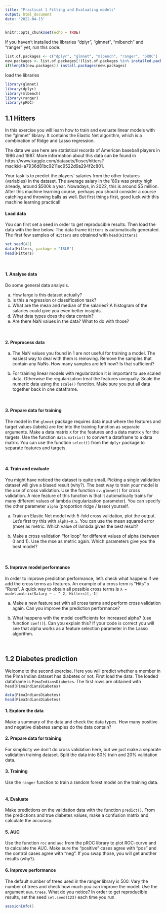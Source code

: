 ```yaml
---
title: "Practical 1 Fitting and Evaluating models"
output: html_document
date: '2022-04-13'
---
```


```r
knitr::opts_chunk$set(echo = TRUE)
```
If you haven't installed the libraries "dplyr", "glmnet", "mlbench" and "ranger" yet, run this code.
```r
list.of.packages <- c("dplyr", "glmnet", "mlbench", "ranger", "pROC")
new.packages <- list.of.packages[!(list.of.packages %in% installed.packages()[,"Package"])]
if(length(new.packages)) install.packages(new.packages)
```


load the libraries
```r
library(glmnet)
library(dplyr)
library(mlbench)
library(ranger)
library(pROC)
```

## 1.1 Hitters 

In this exercise you will learn how to train and evaluate linear models with 
the "glmnet" library. It contains the Elastic Net algorithm, 
which is a combination of Ridge and Lasso regression.  

The data we use here are statistical records of 
American baseball players in 1986 and 1987. More information about this data can be found in https://www.kaggle.com/datasets/floser/hitters?msclkid=a7936d81bc9211ec9522d9a294f2c801. 

Your task is to predict the players' salaries from the other features (variables) in the dataset. 
The average salary in the '80s was pretty high already, around $500k a year. 
Nowadays, in 2022, this is around $5 million. 
After this machine learning course, perhaps you should consider a course 
catching and throwing balls as well. But first things first, good luck with 
this machine learning practical! 

#### Load data
You can first set a seed in order to get reproducible results. Then load the data with the line below. The data frame `Hitters` is automatically generated. The first few samples of `Hitters` are obtained with `head(Hitters)`  
```r
set.seed(42)
data(Hitters, package = "ISLR")
head(Hitters)
```
</br>

#### 1. Analyse data
Do some general data analysis.</br> 

a. How large is this dataset actually? </br> 
b. Is this a regression or classification task?</br>
c. What are the mean and median of the salaries? A histogram of the salaries could give you even better insights. </br>
d. What data types does the data contain?</br>
e. Are there NaN values in the data? What to do with those?</br>

</br>

#### 2. Preprocess data
a. The NaN values you found in 1 are not useful for training a model. The easiest way to deal with them is removing. Remove the samples that contain any NaNs. How many samples are left now? Is that sufficient?

b. For training linear models with regularization it is important to use scaled data. Otherwise the regularization treat the features unequally. Scale the numeric data using the `scale()` function. Make sure you put all data together back in one dataframe.   

</br>

#### 3. Prepare data for training
The model in the `glmnet` package requires data input where the features and target values (labels)
are fed into the training function as separate arguments. Make a data matrix `X` for the features and a data matrix `y`  for the targets. Use the function `data.matrix()` to convert a dataframe to a data matrix. You can use the function `select()` from the `dplyr` package to separate features and targets. 

</br>

#### 4. Train and evaluate 
You might have noticed the dataset is quite small. Picking a single validation dataset will give a biased result (why?). The best way to train your model is the use of cross validation. 
Use the function `cv.glmnet()` for cross validation. A nice feature of this function is that it 
automatically trains for many different values of lambda (regularization parameter). You can specify the other parameter `alpha` (proportion ridge / lasso) yourself. 


a. Train an Elastic Net model with 5-fold cross validation, plot the output. Let's first try this with `alpha=0.5`. You can use the mean squared error (mse) as metric. Which value of lambda gives the best result?    

b. Make a cross validation "for loop" for different values of alpha (between 0 and 1). Use the mse as metric again. Which parameters give you the best model?

</br>

#### 5. Improve model performance
In order to improve prediction performance, let's check what happens if we add the cross terms as features. An example of a cross term is "Hits" x "Runs". A quick way to obtain all possible cross terms is `X = model.matrix(Salary ~ . ^ 2, Hitters)[,-1]` 

a. Make a new feature set with all cross terms and perform cross validation again. Can you improve the prediction performance?

b. What happens with the model coefficients for increased alpha? (use function `coef()`). Can you explain this?  If your code is correct you will see that alpha works as a feature selection parameter in the Lasso algorithm.

</br>

## 1.2 Diabetes prediction

Welcome to the second exercise. Here you will predict whether a member in the Pima Indian dataset has diabetes or not. First load the data. The loaded dataframe is `PimaIndiansDiabetes`. The first rows are obtained with `head(PimaIndiansDiabetes)`
```r
data(PimaIndiansDiabetes)
head(PimaIndiansDiabetes)
```

#### 1.  Explore the data
Make a summary of the data and check the data types. How many positive and negative diabetes samples do the data contain?
</br>

#### 2. Prepare data for training
For simplicity we don't do cross validation here, but we just make a separate validation training dataset. 
Split the data into 80% train and 20% validation data. 
</br>

#### 3. Training
Use the `ranger` function to train a random forest model on the training data.  
</br>

#### 4. Evaluate 
Make predictions on the validation data with the function `predict()`. 
From the predictions and true diabetes values, make a confusion matrix and calculate the accuracy.
</br>

#### 5. AUC
Use the function `roc` and `auc` from the pROC library to plot ROC-curve and to calculate the AUC. Make sure the "positive" cases agree with "pos" and the control cases agree with "neg". If you swap those, you will get another results (why?).
</br>

#### 6. Improve performance
The default number of trees used in the ranger library is 500. Vary the number of trees and check how much you can improve the model. Use the argument `num.trees`. What do you notice? 
In order to get reproducible results, set the seed `set.seed(123)` each time you run.

```r
sessionInfo()
```

